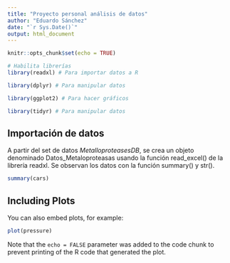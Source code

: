 ```yaml
---
title: "Proyecto personal análisis de datos"
author: "Eduardo Sánchez"
date: "`r Sys.Date()`"
output: html_document
---
```


```r
knitr::opts_chunk$set(echo = TRUE)

# Habilita librerías
library(readxl) # Para importar datos a R

library(dplyr) # Para manipular datos

library(ggplot2) # Para hacer gráficos

library(tidyr) # Para manipular datos
```

## Importación de datos

A partir del set de datos _MetalloproteasesDB_, se crea un objeto denominado Datos_Metaloproteasas usando la función read_excel() de la librería readxl. Se observan los datos con la función summary() y str().

```r
summary(cars)
```

## Including Plots

You can also embed plots, for example:

```r
plot(pressure)
```

Note that the `echo = FALSE` parameter was added to the code chunk to prevent printing of the R code that generated the plot.
